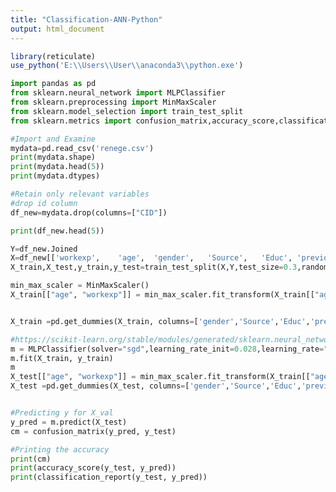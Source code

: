 ```yaml
---
title: "Classification-ANN-Python"
output: html_document
---
```


```r
library(reticulate)
use_python('E:\\Users\\User\\anaconda3\\python.exe')
```
```python
import pandas as pd
from sklearn.neural_network import MLPClassifier
from sklearn.preprocessing import MinMaxScaler
from sklearn.model_selection import train_test_split
from sklearn.metrics import confusion_matrix,accuracy_score,classification_report

```
```python
#Import and Examine
mydata=pd.read_csv('renege.csv')
print(mydata.shape)
print(mydata.head(5))
print(mydata.dtypes)

```

```python

#Retain only relevant variables
#drop id column
df_new=mydata.drop(columns=["CID"])

print(df_new.head(5))

```
```python
Y=df_new.Joined
X=df_new[['workexp',	'age',	'gender',	'Source',	'Educ',	'previous',	'location']]
X_train,X_test,y_train,y_test=train_test_split(X,Y,test_size=0.3,random_state=1)

min_max_scaler = MinMaxScaler()
X_train[["age", "workexp"]] = min_max_scaler.fit_transform(X_train[["age", "workexp"]])


X_train =pd.get_dummies(X_train, columns=['gender','Source','Educ','previous','location'],prefix=['gender_','Source_','Educ_','previous_','location_'],drop_first=True)

#https://scikit-learn.org/stable/modules/generated/sklearn.neural_network.MLPClassifier.html
m = MLPClassifier(solver="sgd",learning_rate_init=0.028,learning_rate="constant",hidden_layer_sizes=(1, 9), activation = 'logistic',random_state=1,max_iter=500)
m.fit(X_train, y_train)
m
X_test[["age", "workexp"]] = min_max_scaler.fit_transform(X_train[["age", "workexp"]])
X_test =pd.get_dummies(X_test, columns=['gender','Source','Educ','previous','location'],prefix=['gender_','Source_','Educ_','previous_','location_'],drop_first=True)


#Predicting y for X_val
y_pred = m.predict(X_test)
cm = confusion_matrix(y_pred, y_test)

#Printing the accuracy
print(cm)
print(accuracy_score(y_test, y_pred))
print(classification_report(y_test, y_pred))
```
